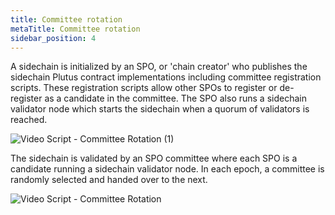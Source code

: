 ```yaml
---
title: Committee rotation
metaTitle: Committee rotation
sidebar_position: 4
---
```


A sidechain is initialized by an SPO, or 'chain creator' who publishes the
sidechain Plutus contract implementations including committee registration
scripts. These registration scripts allow other SPOs to register or de-register
as a candidate in the committee. The SPO also runs a sidechain validator node
which starts the sidechain when a quorum of validators is reached.

![Video Script - Committee Rotation (1)](https://user-images.githubusercontent.com/10556209/208516415-b1a36189-c411-4145-b3dd-742c99d85586.png)

The sidechain is validated by an SPO committee where each SPO is a candidate
running a sidechain validator node. In each epoch, a committee is randomly
selected and handed over to the next.

![Video Script - Committee Rotation](https://user-images.githubusercontent.com/10556209/208516422-3d8bbbd6-7f7e-4f2a-9d50-1a5c2e57e6ae.png)

